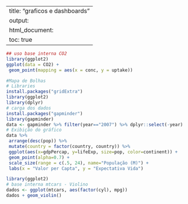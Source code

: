 
---
title: "graficos e dashboards"
output:
  html_document:
    toc: true
---


```r
## uso base interna CO2
library(ggplot2)
ggplot(data = CO2) +
 geom_point(mapping = aes(x = conc, y = uptake))
```


```r
#Mapa de Bolhas
# Libraries
install.packages("gridExtra")
library(ggplot2)
library(dplyr)
# carga dos dados
install.packages("gapminder")
library(gapminder)
data <- gapminder %>% filter(year=="2007") %>% dplyr::select(-year)
# Exibição do gráfico
data %>%
 arrange(desc(pop)) %>%
 mutate(country = factor(country, country)) %>%
 ggplot(aes(x=gdpPercap, y=lifeExp, size=pop, color=continent)) +
 geom_point(alpha=0.7) +
 scale_size(range = c(.5, 24), name="População (M)") +
 labs(x = "Valor per Capta", y = "Expectativa Vida")
```


```r
library(ggplot2)
# base interna mtcars - Violino
dados <- ggplot(mtcars, aes(factor(cyl), mpg))
dados + geom_violin()

```

